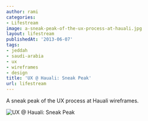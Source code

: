 ```yaml
---
author: rami
categories:
- Lifestream
image: a-sneak-peak-of-the-ux-process-at-hauali.jpg
layout: lifestream
publishedAt: '2013-06-07'
tags:
- jeddah
- saudi-arabia
- ux
- wireframes
- design
title: 'UX @ Hauali: Sneak Peak'
url: lifestream
---
```


A sneak peak of the UX process at Hauali wireframes.

![UX @ Hauali: Sneak Peak](/assets/images/content/lifestream/a-sneak-peak-of-the-ux-process-at-hauali.jpg)